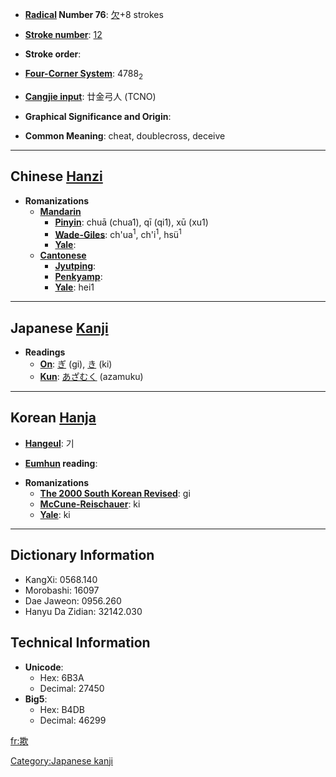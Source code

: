 * '''[[Wiktionary:Chinese radical index| Radical]] Number 76''': [[Wiktionary:Chinese radical index 欠|欠]]+8 strokes

* '''[[Wiktionary:Chinese total strokes index|Stroke number]]''': [[Wiktionary:Chinese total strokes index 12|12]]

* '''Stroke order''': 

* '''[[Wiktionary:Chinese four corner index|Four-Corner System]]''': 4788<sub>2</sub>

* '''[[Wiktionary:Chinese Cangjie index|Cangjie input]]''': 廿金弓人 (TCNO)

* '''Graphical Significance and Origin''': 

* '''Common Meaning''': cheat, doublecross, deceive

----

== Chinese [[Hanzi]] ==

* '''Romanizations'''
** '''[[Mandarin]]'''
*** '''[[Pinyin]]''': chuā (chua1), qī (qi1), xū (xu1)
*** '''[[Wade-Giles]]''': ch'ua<sup>1</sup>, ch'i<sup>1</sup>, hsü<sup>1</sup>
*** '''[[Yale]]''': 
** '''[[Cantonese]]'''
*** '''[[Jyutping]]''':
*** '''[[Penkyamp]]''': 
*** '''[[Yale]]''': hei1


----

== Japanese [[Kanji]] ==

* '''Readings'''
** '''[[On]]''': [[ぎ]] (gi), [[き]] (ki)
** '''[[Kun]]''': [[あざむく]] (azamuku)


----

== Korean [[Hanja]] ==

* '''[[Hangeul]]''': 기

* '''[[Eumhun]] reading''': 

* '''Romanizations'''
** '''[[The 2000 South Korean Revised Romanization|The 2000 South Korean Revised]]''': gi
** '''[[McCune-Reischauer]]''': ki
** '''[[Yale]]''': ki

----

== Dictionary Information ==

* KangXi: 0568.140
* Morobashi: 16097
* Dae Jaweon: 0956.260
* Hanyu Da Zidian: 32142.030

== Technical Information ==

* '''Unicode''':
** Hex: 6B3A
** Decimal: 27450
* '''Big5''':
** Hex: B4DB
** Decimal: 46299

[[Category:Japanese kanji]]

[[fr:欺]]
